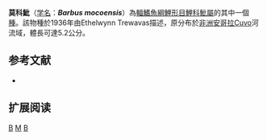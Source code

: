 {{Speciesbox 
| taxon = Barbus mocoensis
| status = DD
| status_system = IUCN3.1
| authority = [[Trewavas|Trewavas]], 1936
| synonyms = 
}}

'''莫科魮'''（[[学名|学名]]：'''''Barbus mocoensis'''''）為[[輻鰭魚綱|輻鰭魚綱]][[鯉形目|鯉形目]][[鯉科|鯉科]][[魮屬|魮屬]]的其中一個[[種|種]]。該物種於1936年由Ethelwynn Trewavas描述，原分布於[[非洲|非洲]][[安哥拉|安哥拉]]Cuvo河流域，體長可達5.2公分。

== 参考文献 ==
*{{FishBase_species|genus=Barbus|species=mocoensis|year=2011|month=12}}

== 扩展阅读 ==
{{refbegin}}
{{wikispecies-inline|Barbus mocoensis|莫科魮}}
{{refend}}
{{Taxonbar|from=Q3751913}}

[[Category:IUCN红色名录数据缺乏物种|B]]
[[Category:魮屬|M]]
[[Category:1936年描述的鱼类|B]]

{{魚類小作品}}